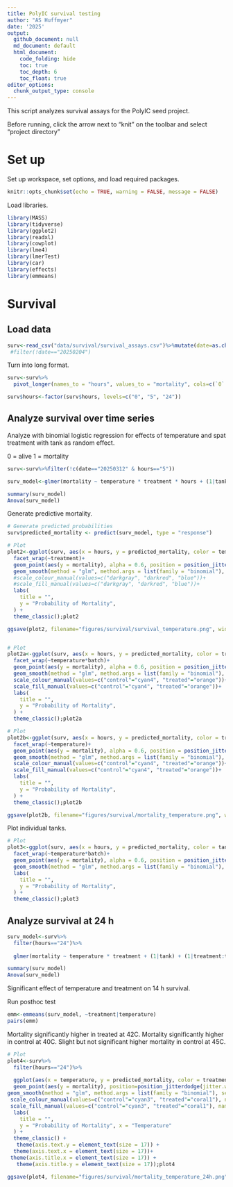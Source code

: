 ```yaml
---
title: PolyIC survival testing
author: "AS Huffmyer"
date: '2025'
output:
  github_document: null
  md_document: default
  html_document:
    code_folding: hide
    toc: true
    toc_depth: 6
    toc_float: true
editor_options: 
  chunk_output_type: console
---
```


This script analyzes survival assays for the PolyIC seed project. 

Before running, click the arrow next to "knit" on the toolbar and select "project directory"


# Set up 

Set up workspace, set options, and load required packages.    
```r
knitr::opts_chunk$set(echo = TRUE, warning = FALSE, message = FALSE)
```

Load libraries. 
```r
library(MASS) 
library(tidyverse)
library(ggplot2)
library(readxl)
library(cowplot)
library(lme4)
library(lmerTest)
library(car)
library(effects)
library(emmeans)
```

# Survival 

## Load data 

```r
surv<-read_csv("data/survival/survival_assays.csv")%>%mutate(date=as.character(date))%>%select(!notes)#%>%
 #filter(!date=="20250204")
```

Turn into long format. 

```r
surv<-surv%>%
  pivot_longer(names_to = "hours", values_to = "mortality", cols=c(`0`:`24`))

surv$hours<-factor(surv$hours, levels=c("0", "5", "24"))
```

## Analyze survival over time series 

Analyze with binomial logistic regression for effects of temperature and spat treatment with tank as random effect. 

0 = alive
1 = mortality 

```r
surv<-surv%>%filter(!c(date=="20250312" & hours=="5"))

surv_model<-glmer(mortality ~ temperature * treatment * hours + (1|tank) + (1|treatment:tank) + (1|batch), family = binomial(link = "logit"), data=surv)

summary(surv_model)
Anova(surv_model)
```

Generate predictive mortality. 

```r
# Generate predicted probabilities
surv$predicted_mortality <- predict(surv_model, type = "response")

# Plot
plot2<-ggplot(surv, aes(x = hours, y = predicted_mortality, color = temperature, fill = temperature, group=temperature)) +
  facet_wrap(~treatment)+
  geom_point(aes(y = mortality), alpha = 0.6, position = position_jitter(height = 0.03)) +
  geom_smooth(method = "glm", method.args = list(family = "binomial"), se = FALSE) +
  #scale_colour_manual(values=c("darkgray", "darkred", "blue"))+
  #scale_fill_manual(values=c("darkgray", "darkred", "blue"))+
  labs(
    title = "",
    y = "Probability of Mortality",
  ) +
  theme_classic();plot2

ggsave(plot2, filename="figures/survival/survival_temperature.png", width=6, height=5)


# Plot
plot2a<-ggplot(surv, aes(x = hours, y = predicted_mortality, color = treatment, fill = treatment, group=treatment)) +
  facet_wrap(~temperature*batch)+
  geom_point(aes(y = mortality), alpha = 0.6, position = position_jitter(height = 0.03)) +
  geom_smooth(method = "glm", method.args = list(family = "binomial"), se = FALSE) +
  scale_colour_manual(values=c("control"="cyan4", "treated"="orange"))+
  scale_fill_manual(values=c("control"="cyan4", "treated"="orange"))+
  labs(
    title = "",
    y = "Probability of Mortality",
  ) +
  theme_classic();plot2a 

# Plot
plot2b<-ggplot(surv, aes(x = hours, y = predicted_mortality, color = treatment, fill = treatment, group=treatment)) +
  facet_wrap(~temperature)+
  geom_point(aes(y = mortality), alpha = 0.6, position = position_jitter(height = 0.03)) +
  geom_smooth(method = "glm", method.args = list(family = "binomial"), se = FALSE) +
  scale_colour_manual(values=c("control"="cyan4", "treated"="orange"))+
  scale_fill_manual(values=c("control"="cyan4", "treated"="orange"))+
  labs(
    title = "",
    y = "Probability of Mortality",
  ) +
  theme_classic();plot2b 

ggsave(plot2b, filename="figures/survival/mortality_temperature.png", width=6, height=5)
```

Plot individual tanks. 

```r
# Plot
plot3<-ggplot(surv, aes(x = hours, y = predicted_mortality, color = tank, fill = tank, group=tank)) +
  facet_wrap(~temperature*batch)+
  geom_point(aes(y = mortality), alpha = 0.6, position = position_jitter(height = 0.03)) +
  geom_smooth(method = "glm", method.args = list(family = "binomial"), se = FALSE) +
  labs(
    title = "",
    y = "Probability of Mortality",
  ) +
  theme_classic();plot3

```

## Analyze survival at 24 h 

```r
surv_model<-surv%>%
  filter(hours=="24")%>%
  
  glmer(mortality ~ temperature * treatment + (1|tank) + (1|treatment:tank) + (1|batch), family = binomial(link = "logit"), data=.)

summary(surv_model)
Anova(surv_model)
```

Significant effect of temperature and treatment on 14 h survival. 

Run posthoc test 

```r
emm<-emmeans(surv_model, ~treatment|temperature)
pairs(emm)
```

Mortality significantly higher in treated at 42C. Mortality significantly higher in control at 40C. Slight but not significant higher mortality in control at 45C.  

```r
# Plot
plot4<-surv%>%
  filter(hours=="24")%>%
  
  ggplot(aes(x = temperature, y = predicted_mortality, color = treatment, fill = treatment, group=treatment)) + 
  geom_point(aes(y = mortality), position=position_jitterdodge(jitter.width = 0.5, jitter.height = 0.03)) +
geom_smooth(method = "glm", method.args = list(family = "binomial"), se = TRUE) +
 scale_colour_manual(values=c("control"="cyan3", "treated"="coral1"), name="Parental \nTreatment") +
 scale_fill_manual(values=c("control"="cyan3", "treated"="coral1"), name="Parental \nTreatment") +
  labs(
    title = "",
    y = "Probability of Mortality", x = "Temperature"
  ) +
  theme_classic() +
   theme(axis.text.y = element_text(size = 17)) +
  theme(axis.text.x = element_text(size = 17))+
 theme(axis.title.x = element_text(size = 17)) +
   theme(axis.title.y = element_text(size = 17));plot4

ggsave(plot4, filename="figures/survival/mortality_temperature_24h.png", width=8, height=5)
```





